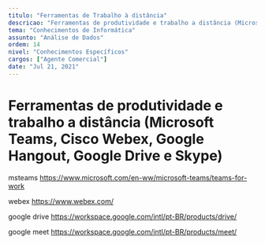 ```yaml
---
titulo: "Ferramentas de Trabalho à distância"
descricao: "Ferramentas de produtividade e trabalho a distância (Microsoft Teams, Cisco Webex, Google Hangout, Google Drive e Skype)"
tema: "Conhecimentos de Informática"
assunto: "Análise de Dados"
ordem: 14
nivel: "Conhecimentos Específicos"
cargos: ["Agente Comercial"]
date: "Jul 21, 2021"
---
```


# Ferramentas de produtividade e trabalho a distância (Microsoft Teams, Cisco Webex, Google Hangout, Google Drive e Skype)

msteams https://www.microsoft.com/en-ww/microsoft-teams/teams-for-work

webex https://www.webex.com/

google drive https://workspace.google.com/intl/pt-BR/products/drive/

google meet https://workspace.google.com/intl/pt-BR/products/meet/

